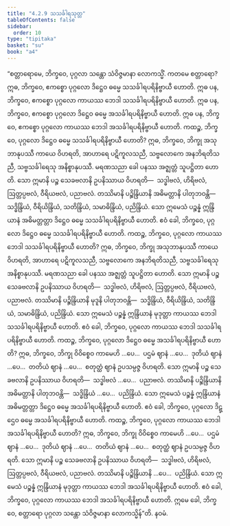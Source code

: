 ```yaml
---
title: "4.2.9 သသင်္ခါရသုတ္တ"
tableOfContents: false
sidebar:
  order: 10
type: "tipitaka"
basket: "su"
book: "a4"
---
```



<DynamicBreadcrumb />

<Division number="169" book="a4">

<Paragraph number="994" book="a4">
“စတ္တာရောမေ, ဘိက္ခဝေ, ပုဂ္ဂလာ သန္တော သံဝိဇ္ဇမာနာ လောကသ္မိံ. ကတမေ စတ္တာရော? ဣဓ, ဘိက္ခဝေ, ဧကစ္စော ပုဂ္ဂလော ဒိဋ္ဌေဝ ဓမ္မေ သသင်္ခါရပရိနိဗ္ဗာယီ ဟောတိ. ဣဓ ပန, ဘိက္ခဝေ, ဧကစ္စော ပုဂ္ဂလော ကာယဿ ဘေဒါ သသင်္ခါရပရိနိဗ္ဗာယီ ဟောတိ. ဣဓ ပန, ဘိက္ခဝေ, ဧကစ္စော ပုဂ္ဂလော ဒိဋ္ဌေဝ ဓမ္မေ အသင်္ခါရပရိနိဗ္ဗာယီ ဟောတိ. ဣဓ ပန, ဘိက္ခဝေ, ဧကစ္စော ပုဂ္ဂလော ကာယဿ ဘေဒါ အသင်္ခါရပရိနိဗ္ဗာယီ ဟောတိ.
</Paragraph>

<Paragraph number="995" book="a4">
ကထဉ္စ, ဘိက္ခဝေ, ပုဂ္ဂလော ဒိဋ္ဌေဝ ဓမ္မေ သသင်္ခါရပရိနိဗ္ဗာယီ ဟောတိ? ဣဓ, ဘိက္ခဝေ, ဘိက္ခု အသုဘာနုပဿီ ကာယေ ဝိဟရတိ, အာဟာရေ ပဋိကူလသညီ, သဗ္ဗလောကေ အနဘိရတိသညီ, သဗ္ဗသင်္ခါရေသု အနိစ္စာနုပဿီ. မရဏသညာ ခေါ ပနဿ အဇ္ဈတ္တံ သူပဋ္ဌိတာ ဟောတိ. သော ဣမာနိ ပဉ္စ သေခဗလာနိ ဥပနိဿာယ ဝိဟရတိ—  သဒ္ဓါဗလံ, ဟိရိဗလံ, ဩတ္တပ္ပဗလံ, ဝီရိယဗလံ, ပညာဗလံ. တဿိမာနိ ပဉ္စိန္ဒြိယာနိ အဓိမတ္တာနိ ပါတုဘဝန္တိ—  သဒ္ဓိန္ဒြိယံ, ဝီရိယိန္ဒြိယံ, သတိန္ဒြိယံ, သမာဓိန္ဒြိယံ, ပညိန္ဒြိယံ. သော ဣမေသံ ပဉ္စန္နံ ဣန္ဒြိယာနံ အဓိမတ္တတ္တာ ဒိဋ္ဌေဝ ဓမ္မေ သသင်္ခါရပရိနိဗ္ဗာယီ ဟောတိ. ဧဝံ ခေါ, ဘိက္ခဝေ, ပုဂ္ဂလော ဒိဋ္ဌေဝ ဓမ္မေ သသင်္ခါရပရိနိဗ္ဗာယီ ဟောတိ.
</Paragraph>

<Paragraph number="996" book="a4">
ကထဉ္စ, ဘိက္ခဝေ, ပုဂ္ဂလော ကာယဿ ဘေဒါ သသင်္ခါရပရိနိဗ္ဗာယီ ဟောတိ? ဣဓ, ဘိက္ခဝေ, ဘိက္ခု အသုဘာနုပဿီ ကာယေ ဝိဟရတိ, အာဟာရေ ပဋိကူလသညီ, သဗ္ဗလောကေ အနဘိရတိသညီ, သဗ္ဗသင်္ခါရေသု အနိစ္စာနုပဿီ. မရဏသညာ ခေါ ပနဿ အဇ္ဈတ္တံ သူပဋ္ဌိတာ ဟောတိ. သော ဣမာနိ ပဉ္စ သေခဗလာနိ ဥပနိဿာယ ဝိဟရတိ—  သဒ္ဓါဗလံ, ဟိရိဗလံ, ဩတ္တပ္ပဗလံ, ဝီရိယဗလံ, ပညာဗလံ. တဿိမာနိ ပဉ္စိန္ဒြိယာနိ မုဒူနိ ပါတုဘဝန္တိ—  သဒ္ဓိန္ဒြိယံ, ဝီရိယိန္ဒြိယံ, သတိန္ဒြိယံ, သမာဓိန္ဒြိယံ, ပညိန္ဒြိယံ. သော ဣမေသံ ပဉ္စန္နံ ဣန္ဒြိယာနံ မုဒုတ္တာ ကာယဿ ဘေဒါ သသင်္ခါရပရိနိဗ္ဗာယီ ဟောတိ. ဧဝံ ခေါ, ဘိက္ခဝေ, ပုဂ္ဂလော ကာယဿ ဘေဒါ သသင်္ခါရပရိနိဗ္ဗာယီ ဟောတိ.
</Paragraph>

<Paragraph number="997" book="a4">
ကထဉ္စ, ဘိက္ခဝေ, ပုဂ္ဂလော ဒိဋ္ဌေဝ ဓမ္မေ အသင်္ခါရပရိနိဗ္ဗာယီ ဟောတိ? ဣဓ, ဘိက္ခဝေ, ဘိက္ခု ဝိဝိစ္စေဝ ကာမေဟိ …ပေ…  ပဌမံ ဈာနံ …ပေ…  ဒုတိယံ ဈာနံ …ပေ…  တတိယံ ဈာနံ …ပေ…  စတုတ္ထံ ဈာနံ ဥပသမ္ပဇ္ဇ ဝိဟရတိ. သော ဣမာနိ ပဉ္စ သေခဗလာနိ ဥပနိဿာယ ဝိဟရတိ—  သဒ္ဓါဗလံ …ပေ…  ပညာဗလံ. တဿိမာနိ ပဉ္စိန္ဒြိယာနိ အဓိမတ္တာနိ ပါတုဘဝန္တိ—  သဒ္ဓိန္ဒြိယံ …ပေ…  ပညိန္ဒြိယံ. သော ဣမေသံ ပဉ္စန္နံ ဣန္ဒြိယာနံ အဓိမတ္တတ္တာ ဒိဋ္ဌေဝ ဓမ္မေ အသင်္ခါရပရိနိဗ္ဗာယီ ဟောတိ. ဧဝံ ခေါ, ဘိက္ခဝေ, ပုဂ္ဂလော ဒိဋ္ဌေဝ ဓမ္မေ အသင်္ခါရပရိနိဗ္ဗာယီ ဟောတိ.
</Paragraph>

<Paragraph number="998" book="a4">
ကထဉ္စ, ဘိက္ခဝေ, ပုဂ္ဂလော ကာယဿ ဘေဒါ အသင်္ခါရပရိနိဗ္ဗာယီ ဟောတိ? ဣဓ, ဘိက္ခဝေ, ဘိက္ခု ဝိဝိစ္စေဝ ကာမေဟိ …ပေ…  ပဌမံ ဈာနံ …ပေ…  ဒုတိယံ ဈာနံ …ပေ…  တတိယံ ဈာနံ …ပေ…  စတုတ္ထံ ဈာနံ ဥပသမ္ပဇ္ဇ ဝိဟရတိ. သော ဣမာနိ ပဉ္စ သေခဗလာနိ ဥပနိဿာယ ဝိဟရတိ—  သဒ္ဓါဗလံ, ဟိရိဗလံ, ဩတ္တပ္ပဗလံ, ဝီရိယဗလံ, ပညာဗလံ. တဿိမာနိ ပဉ္စိန္ဒြိယာနိ …ပေ…  ပညိန္ဒြိယံ. သော ဣမေသံ ပဉ္စန္နံ ဣန္ဒြိယာနံ မုဒုတ္တာ ကာယဿ ဘေဒါ အသင်္ခါရပရိနိဗ္ဗာယီ ဟောတိ. ဧဝံ ခေါ, ဘိက္ခဝေ, ပုဂ္ဂလော ကာယဿ ဘေဒါ အသင်္ခါရပရိနိဗ္ဗာယီ ဟောတိ. ဣမေ ခေါ, ဘိက္ခဝေ, စတ္တာရော ပုဂ္ဂလာ သန္တော သံဝိဇ္ဇမာနာ လောကသ္မိန်”တိ.

</Paragraph>
</Division>

<Paragraph number="999" type="center" book="a4">
နဝမံ.
</Paragraph>